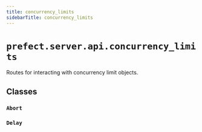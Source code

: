 ```yaml
---
title: concurrency_limits
sidebarTitle: concurrency_limits
---
```


# `prefect.server.api.concurrency_limits`



Routes for interacting with concurrency limit objects.


## Classes

### `Abort` <sup><a href="https://github.com/prefecthq/prefect/blob/main/src/prefect/server/api/concurrency_limits.py#L172"><Icon icon="github" size="14" /></a></sup>

### `Delay` <sup><a href="https://github.com/prefecthq/prefect/blob/main/src/prefect/server/api/concurrency_limits.py#L177"><Icon icon="github" size="14" /></a></sup>
